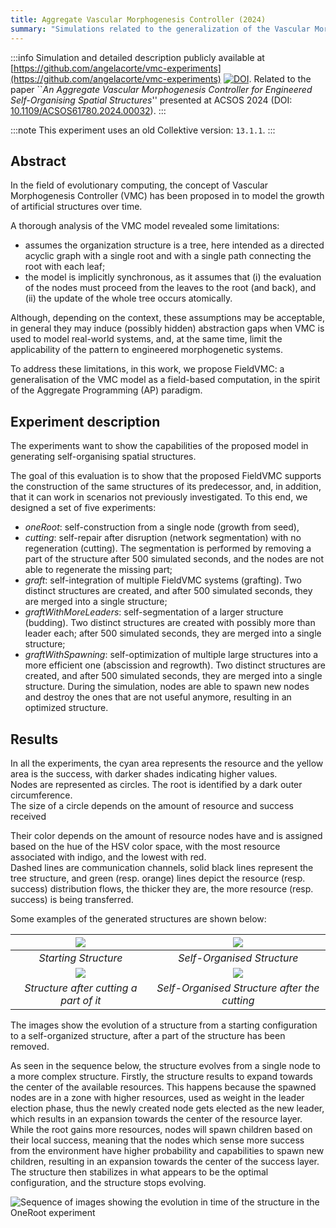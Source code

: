 ```yaml
---
title: Aggregate Vascular Morphogenesis Controller (2024)
summary: "Simulations related to the generalization of the Vascular Morphogenesis algorithm using the Aggregate Computing paradigm, presented at ACSOS 2024."
---
```


:::info
Simulation and detailed description publicly available at [https://github.com/angelacorte/vmc-experiments](https://github.com/angelacorte/vmc-experiments) [![DOI](https://zenodo.org/badge/DOI/10.5281/zenodo.13172244.svg)](https://doi.org/10.5281/zenodo.13172244).
Related to the paper ``_An Aggregate Vascular Morphogenesis Controller for Engineered Self-Organising Spatial Structures_'' presented at ACSOS 2024 (DOI: [10.1109/ACSOS61780.2024.00032](https://doi.org/10.1109/ACSOS61780.2024.00032)).
:::

:::note
This experiment uses an old Collektive version: `13.1.1`.
:::

## Abstract
In the field of evolutionary computing, the concept of Vascular Morphogenesis Controller (VMC) has been proposed in to model the growth of artificial structures over time.

A thorough analysis of the VMC model revealed some limitations:
- assumes the organization structure is a tree,
here intended as a directed acyclic graph with a single root and with a single path connecting the root with each leaf;
- the model is implicitly synchronous, as it assumes that (i) the evaluation of the nodes must proceed from the leaves to the root (and back),
and (ii) the update of the whole tree occurs atomically.

Although,
depending on the context,
these assumptions may be acceptable,
in general they may induce (possibly hidden) abstraction gaps when VMC is used to model real-world systems, and, at the same time,
limit the applicability of the pattern to engineered morphogenetic systems.

To address these limitations, in this work, we propose FieldVMC:
a generalisation of the VMC model as a field-based computation, in the spirit of the Aggregate Programming (AP) paradigm.

## Experiment description
The experiments want to show the capabilities of the proposed model in generating self-organising spatial structures.

The goal of this evaluation is to show that the proposed FieldVMC supports the construction of the same structures of its predecessor,
and, in addition, that it can work in scenarios not previously investigated.
To this end, we designed a set of five experiments:
- _oneRoot_: self-construction from a single node (growth from seed),
- _cutting_: self-repair after disruption (network segmentation) with no regeneration (cutting). The segmentation is performed by removing a part of the structure after 500 simulated seconds, and the nodes are not able to regenerate the missing part;
- _graft_: self-integration of multiple FieldVMC systems (grafting). Two distinct structures are created, and after 500 simulated seconds, they are merged into a single structure;
- _graftWithMoreLeaders_: self-segmentation of a larger structure (budding). Two distinct structures are created with possibly more than leader each; after 500 simulated seconds, they are merged into a single structure;
- _graftWithSpawning_: self-optimization of multiple large structures into a more efficient one (abscission and regrowth). Two distinct structures are created, and after 500 simulated seconds, they are merged into a single structure. During the simulation, nodes are able to spawn new nodes and destroy the ones that are not useful anymore, resulting in an optimized structure.

## Results
In all the experiments, the cyan area represents the resource and the yellow area is the success, with darker shades indicating higher values. \
Nodes are represented as circles.
The root is identified by a dark outer circumference.\
The size of a circle depends on the amount of resource and success received

Their color depends on the amount of resource nodes have and is assigned based on the hue of the HSV color space,
with the most resource associated with indigo, and the lowest with red.\
Dashed lines are communication channels, solid black lines represent the tree structure, and green (resp. orange) lines depict
the resource (resp. success) distribution flows, the thicker they are, the more resource (resp. success) is being transferred.

Some examples of the generated structures are shown below:

|   ![](/img/acsos-fieldvmc/cutting01.png)    |        ![](/img/acsos-fieldvmc/cutting19.png)        |
|:--------------------------------------------------:|:-----------------------------------------------------------------:|
|                *Starting Structure*                |                    *Self-Organised Structure*                     |
| ![](/img/acsos-fieldvmc/cutting21.png) | ![](/img/acsos-fieldvmc/cutting27.png) |
|       *Structure after cutting a part of it*       |           *Self-Organised Structure after the cutting*            |

The images show the evolution of a structure from a starting configuration to a self-organized structure,
after a part of the structure has been removed.


As seen in the sequence below,
the structure evolves from a single node to a more complex structure.
Firstly, the structure results to expand towards the center of the available resources.
This happens because the spawned nodes are in a zone with higher resources,
used as weight in the leader election phase,
thus the newly created node gets elected as the new leader,
which results in an expansion towards the center of the resource layer.
While the root gains more resources,
nodes will spawn children based on their local success,
meaning that the nodes which sense more success from the environment have higher probability and capabilities to spawn new children,
resulting in an expansion towards the center of the success layer.
The structure then stabilizes in what appears to be the optimal configuration,
and the structure stops evolving.

![Sequence of images showing the evolution in time of the structure in the OneRoot experiment](/img/acsos-fieldvmc/oneroot.gif)
